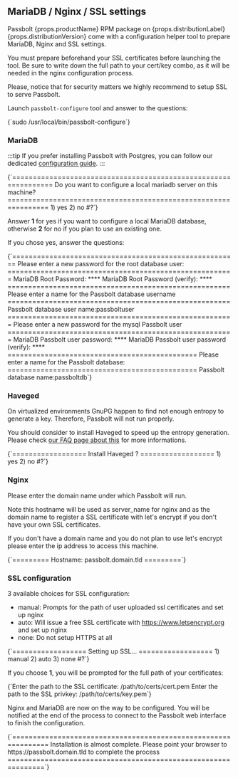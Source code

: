 
## MariaDB / Nginx / SSL settings

Passbolt {props.productName} RPM package on {props.distributionLabel} {props.distributionVersion} come with a configuration helper tool to prepare MariaDB, Nginx and SSL settings.

You must prepare beforehand your SSL certificates before launching the tool. Be sure to write down the full path to your cert/key combo, as it will be needed in the nginx configuration process.

Please, notice that for security matters we highly recommend to setup SSL to serve Passbolt.

Launch `passbolt-configure` tool and answer to the questions:

<CodeBlock>
{`sudo /usr/local/bin/passbolt-configure`}
</CodeBlock>

### MariaDB

:::tip
If you prefer installing Passbolt with Postgres, you can follow our dedicated [configuration guide](/hosting/configure/database/configure-database/postgres/#rpm).
:::

<CodeBlock>
{`================================================================
Do you want to configure a local mariadb server on this machine?
================================================================
1) yes
2) no
#?`}
</CodeBlock>

Answer **1** for yes if you want to configure a local MariaDB database, otherwise **2** for no if you plan to use an existing one.

If you chose yes, answer the questions:

<CodeBlock>
{`=======================================================
Please enter a new password for the root database user:
=======================================================
MariaDB Root Password: ****
MariaDB Root Password (verify): ****
======================================================
Please enter a name for the Passbolt database username
======================================================
Passbolt database user name:passboltuser
=======================================================
Please enter a new password for the mysql Passbolt user
=======================================================
MariaDB Passbolt user password: ****
MariaDB Passbolt user password (verify): ****
==============================================
Please enter a name for the Passbolt database:
==============================================
Passbolt database name:passboltdb`}
</CodeBlock>

### Haveged

On virtualized environments GnuPG happen to find not enough entropy to generate a key. Therefore, Passbolt will not run properly.

You should consider to install Haveged to speed up the entropy generation. Please check [our FAQ page about this](https://help.passbolt.com/faq/hosting/why-haveged-virtual-env) for more informations.

<CodeBlock>
{`==================
Install Haveged ?
==================
1) yes
2) no
#?`}
</CodeBlock>

### Nginx

Please enter the domain name under which Passbolt will run.

Note this hostname will be used as server_name for nginx and as the domain name to register a SSL certificate with let's encrypt if you don't have your own SSL certificates.

If you don't have a domain name and you do not plan to use let's encrypt please enter the ip address to access this machine.

<CodeBlock>
{`=========
Hostname: passbolt.domain.tld
=========`}
</CodeBlock>

### SSL configuration

3 available choices for SSL configuration:

- manual: Prompts for the path of user uploaded ssl certificates and set up nginx
- auto: Will issue a free SSL certificate with https://www.letsencrypt.org and set up nginx
- none: Do not setup HTTPS at all

<CodeBlock>
{`==================
Setting up SSL...
==================
1) manual
2) auto
3) none
#?`}
</CodeBlock>

If you choose **1**, you will be prompted for the full path of your certificates:

<CodeBlock>
{`Enter the path to the SSL certificate: /path/to/certs/cert.pem
Enter the path to the SSL privkey: /path/to/certs/key.pem`}
</CodeBlock>

Nginx and MariaDB are now on the way to be configured. You will be notified at the end of the process to connect to the Passbolt web interface to finish the configuration.

<CodeBlock>
{`===============================================================
Installation is almost complete. Please point your browser to
  https://passbolt.domain.tld to complete the process
===============================================================`}
</CodeBlock>
